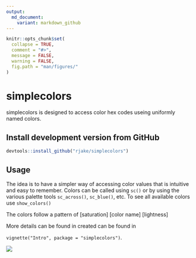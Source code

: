 ```yaml
---
output:
  md_document:
    variant: markdown_github
---
```


<!--  -*- coding: utf-8 -*- -->
<!-- README.md is generated from README.Rmd. Do not edit this file directly -->


```r
knitr::opts_chunk$set(
  collapse = TRUE,
  comment = "#>",
  message = FALSE,
  warning = FALSE,
  fig.path = "man/figures/"
)
```

# simplecolors

simplecolors is designed to access color hex codes useing uniformly named colors. 

## Install development version from GitHub
```r
devtools::install_github("rjake/simplecolors")
```

## Usage
The idea is to have a simpler way of accessing color values that is intuitive and easy to remember. Colors can be called using `sc()` or by using the various palette tools `sc_across()`, `sc_blue()`, etc. To see all available colors use `show_colors()`

The colors follow a pattern of [saturation] [color name] [lightness]

More details can be found in  created can be found in 

`vignette("Intro", package = "simplecolors")`.

![](man/figures/color_names.png)
